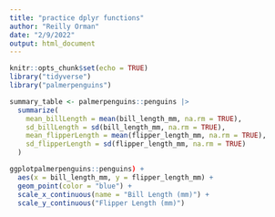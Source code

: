 ```yaml
---
title: "practice dplyr functions"
author: "Reilly Orman"
date: "2/9/2022"
output: html_document
---
```


```r
knitr::opts_chunk$set(echo = TRUE)
library("tidyverse")
library("palmerpenguins")
```

```r
summary_table <- palmerpenguins::penguins |> 
  summarize(
    mean_billLength = mean(bill_length_mm, na.rm = TRUE),
    sd_billLength = sd(bill_length_mm, na.rm = TRUE), 
    mean_flipperLength = mean(flipper_length_mm, na.rm = TRUE),
    sd_flipperLength = sd(flipper_length_mm, na.rm = TRUE)
  )
```

```r
ggplotpalmerpenguins::penguins) +
  aes(x = bill_length_mm, y = flipper_length_mm) +
  geom_point(color = "blue") +
  scale_x_continuous(name = "Bill Length (mm)") +
  scale_y_continuous("Flipper Length (mm)")
```

```r

```



